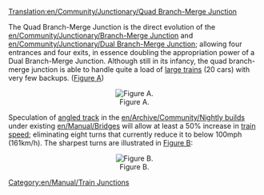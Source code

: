 [[Translation:en/Community/Junctionary/Quad Branch-Merge Junction]]
{{en/Community/Junctionary/Navigation}}

The Quad Branch-Merge Junction is the direct evolution of the [[en/Community/Junctionary/Branch-Merge Junction]] and [[en/Community/Junctionary/Dual Branch-Merge Junction]]; allowing four entrances and four exits, in essence doubling the appropriation power of a Dual Branch-Merge Junction.  Although still in its infancy, the quad branch-merge junction is able to handle quite a load of [[en/Archive/Manual/Settings/Mammoth trains|large trains]] (20 cars) with very few backups. ([[:File:en/Community/Junctionary/NewQBMJ.png|Figure A]])

<center>[[File:en/Community/Junctionary/NewQBMJ.png|center|thumb|Figure A.]]</center>

Speculation of [[en/Archive/Manual/New Bridges|angled track]] in the [[en/Archive/Community/Nightly build]]s under existing [[en/Manual/Bridges]] will allow at least a 50% increase in [[en/Manual/Trains|train]] [[en/Archive/Manual/Settings/Show vehicle speed|speed]]; eliminating eight turns that currently reduce it to below 100mph (161km/h).  The sharpest turns are illustrated in [[:File:en/Community/Junctionary/Sharpcorners.png|Figure B]]:

<center>[[File:en/Community/Junctionary/Sharpcorners.png|center|thumb|Figure B.]]</center>


[[Category:en/Manual/Train Junctions]]